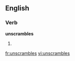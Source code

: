 
==English==

===Verb===
'''unscrambles'''

# {{third-person singular of|[[unscramble]]}}

[[fr:unscrambles]]
[[vi:unscrambles]]